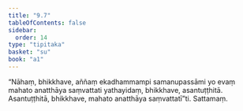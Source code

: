 ```yaml
---
title: "9.7"
tableOfContents: false
sidebar:
  order: 14
type: "tipitaka"
basket: "su"
book: "a1"
---
```



<DynamicBreadcrumb />

<Division number="88" book="a1">

<Paragraph number="185" book="a1">
“Nāhaṃ, bhikkhave, aññaṃ ekadhammampi samanupassāmi yo evaṃ mahato anatthāya saṃvattati yathayidaṃ, bhikkhave, asantuṭṭhitā. Asantuṭṭhitā, bhikkhave, mahato anatthāya saṃvattatī”ti.

</Paragraph>
</Division>

<Paragraph number="186" type="center" book="a1">
Sattamaṃ.
</Paragraph>